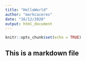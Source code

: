 ```yaml
---
title: "HelloWorld"
author: "markcaceres"
date: "16/12/2020"
output: html_document
---
```


```r
knitr::opts_chunk$set(echo = TRUE)
```

## This is a markdown file